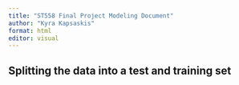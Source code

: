 ```yaml
---
title: "ST558 Final Project Modeling Document"
author: "Kyra Kapsaskis"
format: html
editor: visual
---
```


## Splitting the data into a test and training set
